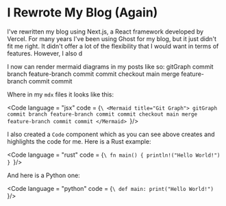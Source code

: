 
# I Rewrote My Blog (Again)

I've rewritten my blog using Next.js, a React framework developed by Vercel. For many years I've been using Ghost for my blog, but it just didn't fit me right. It didn't offer a lot of the flexibility that I would want in terms of features. However, I also d

I now can render mermaid diagrams in my posts like so:
<Mermaid title="Git Graph">
gitGraph
  commit
  branch feature-branch
  commit
  commit
  checkout main
  merge feature-branch
  commit
  commit
</Mermaid>

Where in my `mdx` files it looks like this:

<Code language = "jsx" code = {`\
<Mermaid title="Git Graph">
gitGraph
  commit
  branch feature-branch
  commit
  commit
  checkout main
  merge feature-branch
  commit
  commit
</Mermaid>
`}/>

I also created a `Code` component which as you can see above creates and highlights the code for me. Here is a Rust example:

<Code language = "rust" code = {`\
fn main() {
  println!("Hello World!")
}
`}/>

And here is a Python one:

<Code language = "python" code = {`\
def main:
  print("Hello World!")
`}/>
